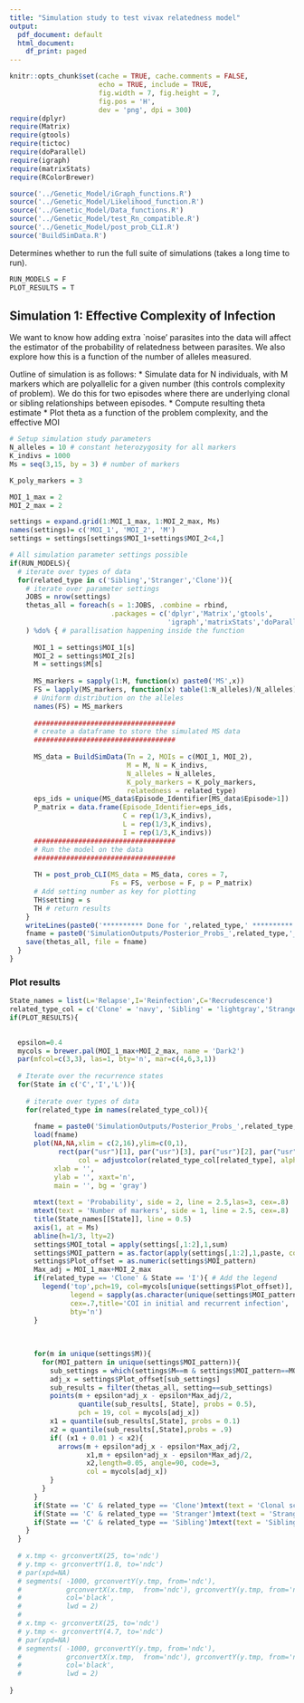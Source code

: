 ```yaml
---
title: "Simulation study to test vivax relatedness model"
output:
  pdf_document: default
  html_document:
    df_print: paged
---
```


```r
knitr::opts_chunk$set(cache = TRUE, cache.comments = FALSE, 
                      echo = TRUE, include = TRUE, 
                      fig.width = 7, fig.height = 7,
                      fig.pos = 'H', 
                      dev = 'png', dpi = 300)
require(dplyr)
require(Matrix)
require(gtools)
require(tictoc)
require(doParallel)
require(igraph)
require(matrixStats)
require(RColorBrewer)
```

```r
source('../Genetic_Model/iGraph_functions.R')
source('../Genetic_Model/Likelihood_function.R')
source('../Genetic_Model/Data_functions.R')
source('../Genetic_Model/test_Rn_compatible.R')
source('../Genetic_Model/post_prob_CLI.R')
source('BuildSimData.R')
```


Determines whether to run the full suite of simulations (takes a long time to run).
```r
RUN_MODELS = F
PLOT_RESULTS = T
```

## Simulation 1: Effective Complexity of Infection


We want to know how adding extra `noise' parasites into the data will affect the estimator of the probability of relatedness between parasites. 
We also explore how this is a function of the number of alleles measured.

Outline of simulation is as follows:
* Simulate data for N individuals, with M markers which are polyallelic for a given number (this controls complexity of problem). We do this for two episodes where there are underlying clonal or sibling relationships between episodes.
* Compute resulting theta estimate
* Plot theta as a function of the problem complexity, and the effective MOI

```r
# Setup simulation study parameters
N_alleles = 10 # constant heterozygosity for all markers
K_indivs = 1000
Ms = seq(3,15, by = 3) # number of markers

K_poly_markers = 3

MOI_1_max = 2
MOI_2_max = 2

settings = expand.grid(1:MOI_1_max, 1:MOI_2_max, Ms)
names(settings)= c('MOI_1', 'MOI_2', 'M')
settings = settings[settings$MOI_1+settings$MOI_2<4,]
```

```r
# All simulation parameter settings possible
if(RUN_MODELS){
  # iterate over types of data
  for(related_type in c('Sibling','Stranger','Clone')){
    # iterate over parameter settings
    JOBS = nrow(settings)
    thetas_all = foreach(s = 1:JOBS, .combine = rbind, 
                         .packages = c('dplyr','Matrix','gtools',
                                       'igraph','matrixStats','doParallel')
    ) %do% { # parallisation happening inside the function
      
      MOI_1 = settings$MOI_1[s]
      MOI_2 = settings$MOI_2[s]
      M = settings$M[s]
      
      MS_markers = sapply(1:M, function(x) paste0('MS',x))
      FS = lapply(MS_markers, function(x) table(1:N_alleles)/N_alleles)
      # Uniform distribution on the alleles
      names(FS) = MS_markers
      
      ###################################
      # create a dataframe to store the simulated MS data
      ###################################
      
      MS_data = BuildSimData(Tn = 2, MOIs = c(MOI_1, MOI_2), 
                             M = M, N = K_indivs,
                             N_alleles = N_alleles, 
                             K_poly_markers = K_poly_markers, 
                             relatedness = related_type)
      eps_ids = unique(MS_data$Episode_Identifier[MS_data$Episode>1])
      P_matrix = data.frame(Episode_Identifier=eps_ids,
                            C = rep(1/3,K_indivs),
                            L = rep(1/3,K_indivs),
                            I = rep(1/3,K_indivs))
      ###################################
      # Run the model on the data
      ###################################
      
      TH = post_prob_CLI(MS_data = MS_data, cores = 7,
                         Fs = FS, verbose = F, p = P_matrix)
      # Add setting number as key for plotting
      TH$setting = s
      TH # return results
    }
    writeLines(paste0('********** Done for ',related_type,' **********'))
    fname = paste0('SimulationOutputs/Posterior_Probs_',related_type,'_EffectMOI.RData')
    save(thetas_all, file = fname)
  }
}
```



### Plot results

```r
State_names = list(L='Relapse',I='Reinfection',C='Recrudescence')
related_type_col = c('Clone' = 'navy', 'Sibling' = 'lightgray','Stranger' = 'navy')
if(PLOT_RESULTS){

  
  epsilon=0.4
  mycols = brewer.pal(MOI_1_max+MOI_2_max, name = 'Dark2')
  par(mfcol=c(3,3), las=1, bty='n', mar=c(4,6,3,1))
  
  # Iterate over the recurrence states
  for(State in c('C','I','L')){
    
    # iterate over types of data
    for(related_type in names(related_type_col)){
      
      fname = paste0('SimulationOutputs/Posterior_Probs_',related_type,'_EffectMOI.RData')
      load(fname)
      plot(NA,NA,xlim = c(2,16),ylim=c(0,1),
            rect(par("usr")[1], par("usr")[3], par("usr")[2], par("usr")[4], 
                 col = adjustcolor(related_type_col[related_type], alpha.f = 0.075)),
           xlab = '', 
           ylab = '', xaxt='n',
           main = '', bg = 'gray')
      
      mtext(text = 'Probability', side = 2, line = 2.5,las=3, cex=.8)
      mtext(text = 'Number of markers', side = 1, line = 2.5, cex=.8)
      title(State_names[[State]], line = 0.5)
      axis(1, at = Ms)
      abline(h=1/3, lty=2)
      settings$MOI_total = apply(settings[,1:2],1,sum)
      settings$MOI_pattern = as.factor(apply(settings[,1:2],1,paste, collapse = '_'))
      settings$Plot_offset = as.numeric(settings$MOI_pattern)
      Max_adj = MOI_1_max+MOI_2_max
      if(related_type == 'Clone' & State == 'I'){ # Add the legend
        legend('top',pch=19, col=mycols[unique(settings$Plot_offset)], 
               legend = sapply(as.character(unique(settings$MOI_pattern)), gsub, pattern = '_', replacement = ' and '),
               cex=.7,title='COI in initial and recurrent infection',
               bty='n')
      }
      
      
      
      for(m in unique(settings$M)){
        for(MOI_pattern in unique(settings$MOI_pattern)){
          sub_settings = which(settings$M==m & settings$MOI_pattern==MOI_pattern)
          adj_x = settings$Plot_offset[sub_settings]
          sub_results = filter(thetas_all, setting==sub_settings)
          points(m + epsilon*adj_x - epsilon*Max_adj/2, 
                 quantile(sub_results[, State], probs = 0.5),
                 pch = 19, col = mycols[adj_x])
          x1 = quantile(sub_results[,State], probs = 0.1)
          x2 = quantile(sub_results[,State],probs = .9)
          if( (x1 + 0.01 ) < x2){
            arrows(m + epsilon*adj_x - epsilon*Max_adj/2,
                   x1,m + epsilon*adj_x - epsilon*Max_adj/2,
                   x2,length=0.05, angle=90, code=3,
                   col = mycols[adj_x])
          }
        }
      }
      if(State == 'C' & related_type == 'Clone')mtext(text = 'Clonal scenario', side = 2, line = 4, las=3, cex=1, bg = 'blue')
      if(State == 'C' & related_type == 'Stranger')mtext(text = 'Stranger scenario', side = 2, line = 4, las=3, cex=1)
      if(State == 'C' & related_type == 'Sibling')mtext(text = 'Sibling scenario', side = 2, line = 4, las=3, cex=1)
    }
  }
  
  # x.tmp <- grconvertX(25, to='ndc')
  # y.tmp <- grconvertY(1.8, to='ndc')
  # par(xpd=NA)
  # segments( -1000, grconvertY(y.tmp, from='ndc'),
  #           grconvertX(x.tmp,  from='ndc'), grconvertY(y.tmp, from='ndc'), 
  #           col='black',
  #           lwd = 2)
  # 
  # x.tmp <- grconvertX(25, to='ndc')
  # y.tmp <- grconvertY(4.7, to='ndc')
  # par(xpd=NA)
  # segments( -1000, grconvertY(y.tmp, from='ndc'),
  #           grconvertX(x.tmp,  from='ndc'), grconvertY(y.tmp, from='ndc'), 
  #           col='black',
  #           lwd = 2)
  
}

```
